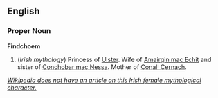 ==English==

===Proper Noun===
'''Findchoem'''

#(''Irish mythology'') Princess of [[Ulster]].  Wife of [[Amairgin mac Echit]] and sister of [[Conchobar mac Nessa]].  Mother of [[Conall Cernach]].

''[http://en.wikipedia.org/wiki/Findchoem Wikipedia does not have an article on this Irish female mythological character.]''